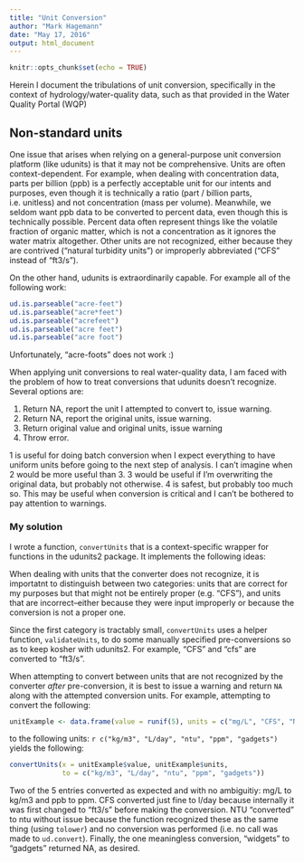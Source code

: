```yaml
---
title: "Unit Conversion"
author: "Mark Hagemann"
date: "May 17, 2016"
output: html_document
---
```


```r
knitr::opts_chunk$set(echo = TRUE)
```

Herein I document the tribulations of unit conversion, specifically in the context of hydrology/water-quality data, such as that provided in the Water Quality Portal (WQP)


## Non-standard units

One issue that arises when relying on a general-purpose unit conversion platform (like udunits) is that it may not be comprehensive. Units are often context-dependent. For example, when dealing with concentration data, parts per billion (ppb) is a perfectly acceptable unit for our intents and purposes, even though it is technically a ratio (part / billion parts, i.e. unitless) and not concentration (mass per volume). Meanwhile, we seldom want ppb data to be converted to percent data, even though this is technically possible. Percent data often represent things like the volatile fraction of organic matter, which is not a concentration as it ignores the water matrix altogether. Other units are not recognized, either because they are contrived ("natural turbidity units") or improperly abbreviated ("CFS" instead of "ft3/s").

On the other hand, udunits is extraordinarily capable. For example all of the following work:

```r
ud.is.parseable("acre-feet")
ud.is.parseable("acre*feet")
ud.is.parseable("acrefeet")
ud.is.parseable("acre feet")
ud.is.parseable("acre foot")
```

Unfortunately, "acre-foots" does not work :)


When applying unit conversions to real water-quality data, I am faced with the problem of how to treat conversions that udunits doesn't recognize. Several options are:

1. Return NA, report the unit I attempted to convert to, issue warning.
2. Return NA, report the original units, issue warning.
3. Return original value and original units, issue warning
4. Throw error. 

1 is useful for doing batch conversion when I expect everything to have uniform units before going to the next step of analysis. I can't imagine when 2 would be more useful than 3. 3 would be useful if I'm overwriting the original data, but probably not otherwise. 4 is safest, but probably too much so. This may be useful when conversion is critical and I can't be bothered to pay attention to warnings.

### My solution

I wrote a function, `convertUnits` that is a context-specific wrapper for functions in the udunits2 package. It implements the following ideas:

When dealing with units that the converter does not recognize, it is importatnt to distinguish between two categories: units that are correct for my purposes but that might not be entirely proper (e.g. "CFS"), and units that are incorrect--either because they were input improperly or because the conversion is not a proper one. 

Since the first category is tractably small, `convertUnits` uses a helper function, `validateUnits`, to do some manually specified pre-conversions so as to keep kosher with udunits2. For example, "CFS" and "cfs" are converted to "ft3/s".

When attempting to convert between units that are not recognized by the converter *after* pre-conversion, it is best to issue a warning and return `NA` along with the attempted conversion units. For example, attempting to convert the following:

```r
unitExample <- data.frame(value = runif(5), units = c("mg/L", "CFS", "NTU", "ppb", "widgets"))
```

to the following units: `r c("kg/m3", "L/day", "ntu", "ppm", "gadgets")` yields the following:

```r
convertUnits(x = unitExample$value, unitExample$units, 
             to = c("kg/m3", "L/day", "ntu", "ppm", "gadgets"))
```

Two of the 5 entries converted as expected and with no ambiguitiy: mg/L to kg/m3 and ppb to ppm. CFS converted just fine to l/day because internally it was first changed to "ft3/s" before making the conversion. NTU "converted" to ntu without issue because the function recognized these as the same thing (using `tolower`) and no conversion was performed (i.e. no call was made to `ud.convert`). Finally, the one meaningless conversion, "widgets" to "gadgets" returned NA, as desired.




